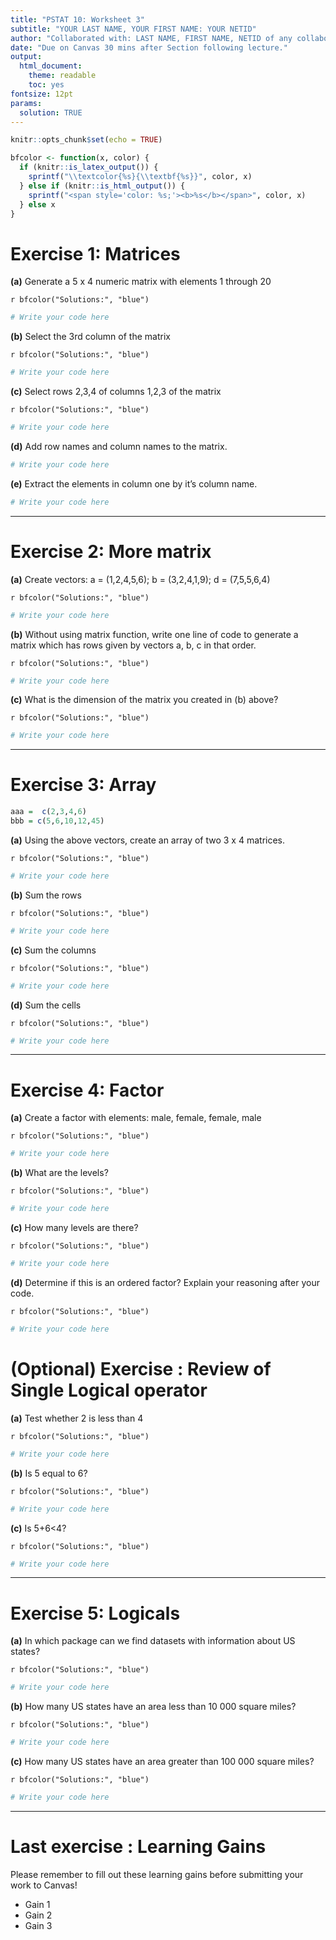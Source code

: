 ```yaml
---
title: "PSTAT 10: Worksheet 3"
subtitle: "YOUR LAST NAME, YOUR FIRST NAME: YOUR NETID"
author: "Collaborated with: LAST NAME, FIRST NAME, NETID of any collaboraters"
date: "Due on Canvas 30 mins after Section following lecture."
output:
  html_document:
    theme: readable
    toc: yes
fontsize: 12pt
params:
  solution: TRUE
---
```


```r
knitr::opts_chunk$set(echo = TRUE)
```

```r
bfcolor <- function(x, color) {
  if (knitr::is_latex_output()) {
    sprintf("\\textcolor{%s}{\\textbf{%s}}", color, x)
  } else if (knitr::is_html_output()) {
    sprintf("<span style='color: %s;'><b>%s</b></span>", color, x)
  } else x
}
```

# Exercise 1: Matrices

**(a)** Generate a 5 x 4 numeric matrix with elements 1 through 20

`r bfcolor("Solutions:", "blue")`

```r
# Write your code here
```




**(b)** Select the 3rd column of the matrix

`r bfcolor("Solutions:", "blue")`

```r
# Write your code here
```




**(c)** Select rows 2,3,4 of columns 1,2,3 of the matrix

`r bfcolor("Solutions:", "blue")`

```r
# Write your code here
```



**(d)** Add row names and column names to the matrix. 

```r
# Write your code here
```



**(e)** Extract the elements in column one by it's column name.

```r
# Write your code here
```

---

# Exercise 2: More matrix 

**(a)** Create vectors: a = (1,2,4,5,6); b = (3,2,4,1,9); d = (7,5,5,6,4)

`r bfcolor("Solutions:", "blue")` 

```r
# Write your code here
```



**(b)** Without using matrix function, write one line of code to generate a matrix which has rows given by vectors a, b, c in that order. 

`r bfcolor("Solutions:", "blue")`

```r
# Write your code here
```


**(c)** What is the dimension of the matrix you created in (b) above?

`r bfcolor("Solutions:", "blue")`

```r
# Write your code here
```

---

# Exercise 3: Array

```r
aaa =  c(2,3,4,6)
bbb = c(5,6,10,12,45)
```

**(a)** Using the above vectors, create an array of two 3 x 4 matrices.

`r bfcolor("Solutions:", "blue")`

```r
# Write your code here
```



**(b)** Sum the rows 

`r bfcolor("Solutions:", "blue")`

```r
# Write your code here
```




**(c)** Sum the columns

`r bfcolor("Solutions:", "blue")`

```r
# Write your code here
```




**(d)** Sum the cells

`r bfcolor("Solutions:", "blue")`

```r
# Write your code here
```

---

# Exercise 4: Factor

**(a)** Create a factor with elements: male, female, female, male 

`r bfcolor("Solutions:", "blue")`

```r
# Write your code here
```


**(b)** What are the levels?

`r bfcolor("Solutions:", "blue")`

```r
# Write your code here
```



**(c)** How many levels are there?

`r bfcolor("Solutions:", "blue")`

```r
# Write your code here
```



**(d)** Determine if  this is an ordered factor? Explain your reasoning after your code. 

`r bfcolor("Solutions:", "blue")`

```r
# Write your code here
```


# (Optional) Exercise : Review of Single Logical operator


**(a)** Test whether 2 is less than 4

`r bfcolor("Solutions:", "blue")`

```r
# Write your code here
```



**(b)** Is 5 equal to 6?

`r bfcolor("Solutions:", "blue")`

```r
# Write your code here
```



**(c)** Is 5+6<4?

`r bfcolor("Solutions:", "blue")`

```r
# Write your code here
```

---

# Exercise 5: Logicals 

**(a)** In which package can we find datasets with information about US states?

`r bfcolor("Solutions:", "blue")`

```r
# Write your code here
```


**(b)** How many US states have an area less than 10 000 square miles? 

`r bfcolor("Solutions:", "blue")`

```r
# Write your code here
```



**(c)** How many US states have an area greater than 100 000 square miles?

`r bfcolor("Solutions:", "blue")`

```r
# Write your code here
```




---

# Last exercise : Learning Gains

Please remember to fill out these learning gains before submitting your work to Canvas!

-   Gain 1
-   Gain 2
-   Gain 3

